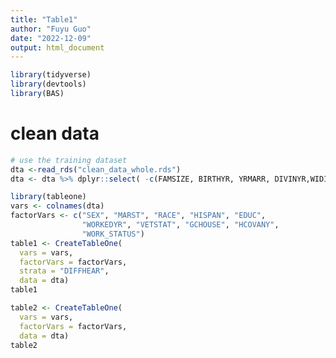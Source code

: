```yaml
---
title: "Table1"
author: "Fuyu Guo"
date: "2022-12-09"
output: html_document
---
```



```r
library(tidyverse)
library(devtools)
library(BAS)
```

# clean data
```r
# use the training dataset
dta <-read_rds("clean_data_whole.rds")
dta <- dta %>% dplyr::select( -c(FAMSIZE, BIRTHYR, YRMARR, DIVINYR,WIDINYR, dataset, DEPARTS, ARRIVES, CLASSWKR, INCBUS00, INCWELFR))
```

```r
library(tableone)
vars <- colnames(dta)
factorVars <- c("SEX", "MARST", "RACE", "HISPAN", "EDUC", 
                "WORKEDYR", "VETSTAT", "GCHOUSE", "HCOVANY",
                "WORK_STATUS")
table1 <- CreateTableOne(
  vars = vars,
  factorVars = factorVars,
  strata = "DIFFHEAR",
  data = dta)
table1
```



```r
table2 <- CreateTableOne(
  vars = vars,
  factorVars = factorVars,
  data = dta)
table2
```